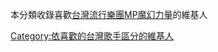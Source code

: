 本分類收錄喜歡[[台灣|台灣]][[流行|流行]][[樂團|樂團]][[MP魔幻力量|MP魔幻力量]]的維基人

[[Category:依喜歡的台灣歌手區分的維基人|Category:依喜歡的台灣歌手區分的維基人]]